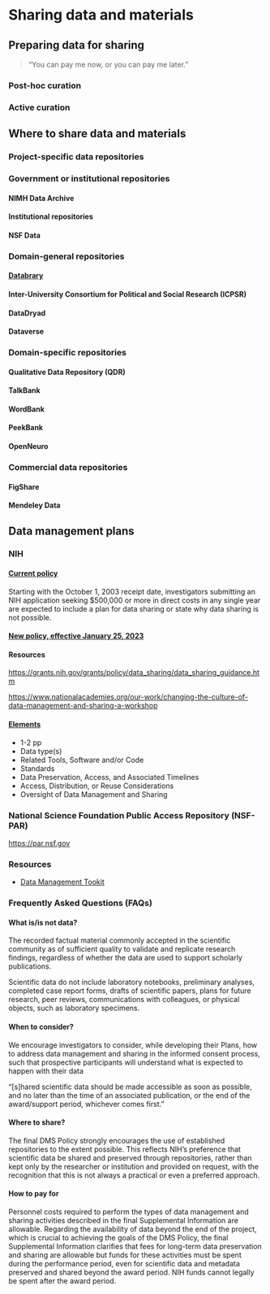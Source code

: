 # Sharing data and materials

## Preparing data for sharing

> "You can pay me now, or you can pay me later."

### Post-hoc curation

### Active curation

## Where to share data and materials

### Project-specific data repositories

### Government or institutional repositories

#### NIMH Data Archive

#### Institutional repositories

#### NSF Data

### Domain-general repositories

#### [Databrary](https://databrary.org)

#### Inter-University Consortium for Political and Social Research (ICPSR)

#### DataDryad

#### Dataverse

### Domain-specific repositories

#### Qualitative Data Repository (QDR)

#### TalkBank

#### WordBank

#### PeekBank

#### OpenNeuro

### Commercial data repositories

#### FigShare

#### Mendeley Data

## Data management plans

### NIH

#### [Current policy](https://grants.nih.gov/grants/guide/notice-files/NOT-OD-03-032.html)

Starting with the October 1, 2003 receipt date, investigators submitting an NIH application seeking $500,000 or more in direct costs in any single year are expected to include a plan for data sharing or state why data sharing is not possible.

#### [New policy, effective January 25, 2023](https://grants.nih.gov/grants/guide/notice-files/NOT-OD-21-013.html)

#### Resources

<https://grants.nih.gov/grants/policy/data_sharing/data_sharing_guidance.htm>

<https://www.nationalacademies.org/our-work/changing-the-culture-of-data-management-and-sharing-a-workshop>

#### [Elements](https://grants.nih.gov/grants/guide/notice-files/NOT-OD-21-014.html)

- 1-2 pp
- Data type(s)
- Related Tools, Software and/or Code
- Standards
- Data Preservation, Access, and Associated Timelines
- Access, Distribution, or Reuse Considerations
- Oversight of Data Management and Sharing

### National Science Foundation Public Access Repository (NSF-PAR)

<https://par.nsf.gov>

### Resources

- [Data Management Tookit](https://guides.libraries.psu.edu/dmptoolkit)

### Frequently Asked Questions (FAQs)

#### What is/is not data?

The recorded factual material commonly accepted in the scientific community as of sufficient quality to validate and replicate research findings, regardless of whether the data are used to support scholarly publications.

Scientific data do not include laboratory notebooks, preliminary analyses, completed case report forms, drafts of scientific papers, plans for future research, peer reviews, communications with colleagues, or physical objects, such as laboratory specimens.

#### When to consider?

We encourage investigators to consider, while developing their Plans, how to address data management and sharing in the informed consent process, such that prospective participants will understand what is expected to happen with their data

“[s]hared scientific data should be made accessible as soon as possible, and no later than the time of an associated publication, or the end of the award/support period, whichever comes first.”

#### Where to share?

The final DMS Policy strongly encourages the use of established repositories to the extent possible. This reflects NIH’s preference that scientific data be shared and preserved through repositories, rather than kept only by the researcher or institution and provided on request, with the recognition that this is not always a practical or even a preferred approach.

#### How to pay for

Personnel costs required to perform the types of data management and sharing activities described in the final Supplemental Information are allowable. Regarding the availability of data beyond the end of the project, which is crucial to achieving the goals of the DMS Policy, the final Supplemental Information clarifies that fees for long-term data preservation and sharing are allowable but funds for these activities must be spent during the performance period, even for scientific data and metadata preserved and shared beyond the award period. NIH funds cannot legally be spent after the award period.
